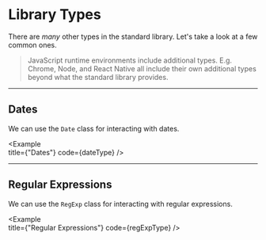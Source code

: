 
# Library Types

There are _many_ other types in the standard library. Let's take a look at a few common ones.

> JavaScript runtime environments include additional types. E.g. Chrome, Node, and React Native all include their own additional types beyond what the standard library provides.

---

## Dates

We can use the `Date` class for interacting with dates.

<Example   
  title={"Dates"}
  code={dateType}
/>

---

## Regular Expressions

We can use the `RegExp` class for interacting with regular expressions.

<Example   
  title={"Regular Expressions"}
  code={regExpType}
/>

